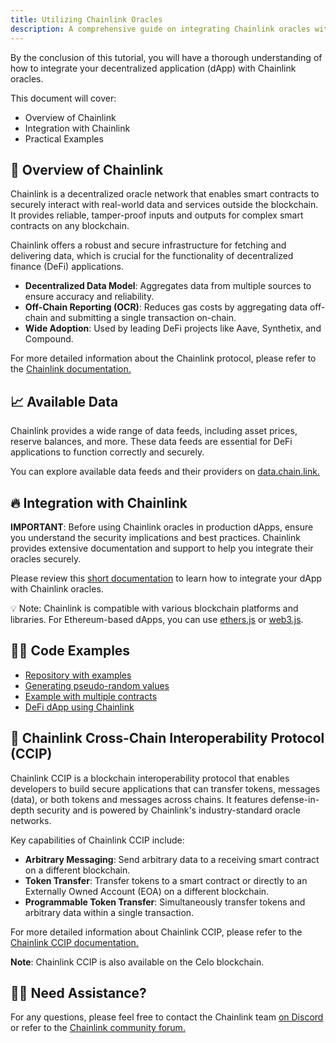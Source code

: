```yaml
---
title: Utilizing Chainlink Oracles
description: A comprehensive guide on integrating Chainlink oracles with your blockchain application
---
```



By the conclusion of this tutorial, you will have a thorough understanding of how to integrate your decentralized application (dApp) with Chainlink oracles.

This document will cover:

- Overview of Chainlink
- Integration with Chainlink
- Practical Examples

## 🚀 Overview of Chainlink

Chainlink is a decentralized oracle network that enables smart contracts to securely interact with real-world data and services outside the blockchain. It provides reliable, tamper-proof inputs and outputs for complex smart contracts on any blockchain.

Chainlink offers a robust and secure infrastructure for fetching and delivering data, which is crucial for the functionality of decentralized finance (DeFi) applications.

- **Decentralized Data Model**: Aggregates data from multiple sources to ensure accuracy and reliability.
- **Off-Chain Reporting (OCR)**: Reduces gas costs by aggregating data off-chain and submitting a single transaction on-chain.
- **Wide Adoption**: Used by leading DeFi projects like Aave, Synthetix, and Compound.

For more detailed information about the Chainlink protocol, please refer to the [Chainlink documentation.](https://docs.chain.link/data-feeds)

## 📈 Available Data

Chainlink provides a wide range of data feeds, including asset prices, reserve balances, and more. These data feeds are essential for DeFi applications to function correctly and securely.

You can explore available data feeds and their providers on [data.chain.link.](https://data.chain.link/)

## 🔥 Integration with Chainlink

**IMPORTANT**: Before using Chainlink oracles in production dApps, ensure you understand the security implications and best practices. Chainlink provides extensive documentation and support to help you integrate their oracles securely.

Please review this [short documentation](https://docs.chain.link/data-feeds) to learn how to integrate your dApp with Chainlink oracles.

💡 Note: Chainlink is compatible with various blockchain platforms and libraries. For Ethereum-based dApps, you can use [ethers.js](https://docs.ethers.io/v5/) or [web3.js](https://web3js.readthedocs.io/).

## 👨‍💻 Code Examples

- [Repository with examples](https://github.com/smartcontractkit/chainlink)
- [Generating pseudo-random values](https://docs.chain.link/vrf/v2/examples/get-a-random-number)
- [Example with multiple contracts](https://docs.chain.link/docs/example-walkthrough/)
- [DeFi dApp using Chainlink](https://blog.chain.link/chainlink-price-feeds-secure-defi/)

## 🔗 Chainlink Cross-Chain Interoperability Protocol (CCIP)

Chainlink CCIP is a blockchain interoperability protocol that enables developers to build secure applications that can transfer tokens, messages (data), or both tokens and messages across chains. It features defense-in-depth security and is powered by Chainlink's industry-standard oracle networks.

Key capabilities of Chainlink CCIP include:

- **Arbitrary Messaging**: Send arbitrary data to a receiving smart contract on a different blockchain.
- **Token Transfer**: Transfer tokens to a smart contract or directly to an Externally Owned Account (EOA) on a different blockchain.
- **Programmable Token Transfer**: Simultaneously transfer tokens and arbitrary data within a single transaction.

For more detailed information about Chainlink CCIP, please refer to the [Chainlink CCIP documentation.](https://docs.chain.link/ccip)

**Note**: Chainlink CCIP is also available on the Celo blockchain.

## 🙋‍♂️ Need Assistance?

For any questions, please feel free to contact the Chainlink team [on Discord](https://discord.gg/aSK4zew) or refer to the [Chainlink community forum.](https://forum.chain.link/)